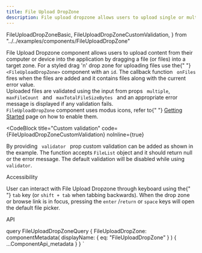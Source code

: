 ```yaml
---
title: File Upload DropZone
description: File upload dropzone allows users to upload single or multiple files to the application by dragging and dropping.
---
```


  FileUploadDropZoneBasic,
  FileUploadDropZoneCustomValidation,
} from "../../examples/components/FileUploadDropZone"

<Overview>
  File Upload Dropzone component allows users to upload content from their
  computer or device into the application by dragging a file (or files) into a
  target zone.
</Overview>

<CodeBlock title="Example" code={FileUploadDropZoneBasic} noInline={true}>
  For a styled drag 'n' drop zone for uploading files use the{" "}
  <code>&lt;FileUploadDropZone&gt;</code> component with an <code>id</code>. The
  callback function <code> onFiles </code> fires when the files are added and it
  contains files along with the current error value.
  <br />
  Uploaded files are validated using the input from props <code> multiple</code>,
  <code> maxFileCount </code> and <code> maxTotalFileSizeBytes </code> and an appropriate
  error message is displayed if any validation fails.
</CodeBlock>

<div className="docs-callout docs-callout-warning p-3 pb-0 rounded-lg">
  <code>FileUploadDropZone</code> component uses modus icons, refer to{" "}
  <a href="/getting-started/">Getting Started</a> page on how to enable them.
</div>

<CodeBlock
  title="Custom validation"
  code={FileUploadDropZoneCustomValidation}
  noInline={true}
>
  By providing <code> validator </code> prop custom validation can be added as
  shown in the example. The function accepts <code>FileList</code> object and it
  should return null or the error message. The default validation will be
  disabled while using <code> validator</code>.
</CodeBlock>

<LinkedHeading h="2" className="h1" id="file-upload-zone-accessibility">
  Accessibility
</LinkedHeading>
<p>
  User can interact with File Upload Dropzone through keyboard using the{" "}
  <code>tab</code> key (or <code>shift + tab</code> when tabbing backwards).
  When the drop zone or browse link is in focus, pressing the <code>enter</code>
  /<code>return</code> or <code>space</code> keys will open the default file
  picker.
</p>

<LinkedHeading h="2" className="h1" id="file-upload-zone-api">
  API
</LinkedHeading>
<ComponentApi metadata={props.data.FileUploadDropZone} />

  query FileUploadDropZoneQuery {
    FileUploadDropZone: componentMetadata(
      displayName: { eq: "FileUploadDropZone" }
    ) {
      ...ComponentApi_metadata
    }
  }
`
